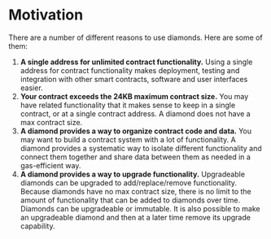 
# Motivation
There are a number of different reasons to use diamonds. Here are some of them:

1. **A single address for unlimited contract functionality.** Using a single address for contract functionality makes deployment, testing and integration with other smart contracts, software and user interfaces easier.
2. **Your contract exceeds the 24KB maximum contract size.** You may have related functionality that it makes sense to keep in a single contract, or at a single contract address. A diamond does not have a max contract size.
3. **A diamond provides a way to organize contract code and data.** You may want to build a contract system with a lot of functionality. A diamond provides a systematic way to isolate different functionality and connect them together and share data between them as needed in a gas-efficient way.
4. **A diamond provides a way to upgrade functionality.** Upgradeable diamonds can be upgraded to add/replace/remove functionality. Because diamonds have no max contract size, there is no limit to the amount of functionality that can be added to diamonds over time. Diamonds can be upgradeable or immutable. It is also possible to make an upgradeable diamond and then at a later time remove its upgrade capability.